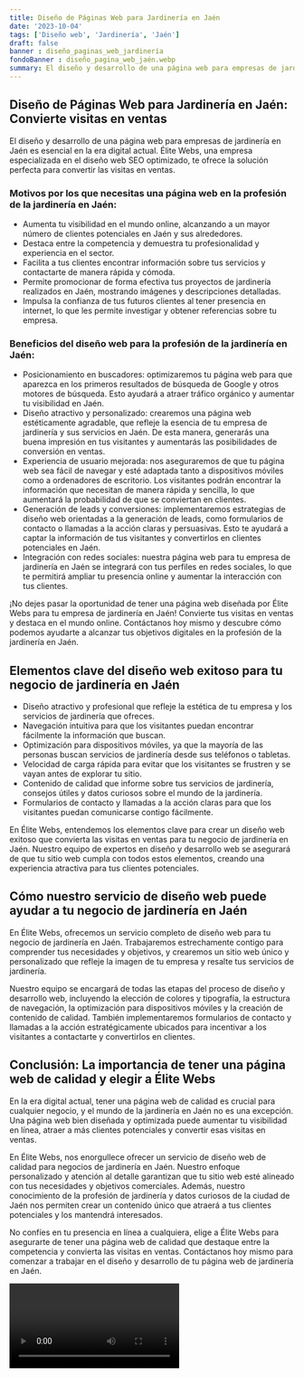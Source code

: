 ```yaml
---
title: Diseño de Páginas Web para Jardinería en Jaén
date: '2023-10-04'
tags: ['Diseño web', 'Jardinería', 'Jaén']
draft: false
banner : diseño_paginas_web_jardinería
fondoBanner : diseño_pagina_web_jaén.webp
summary: El diseño y desarrollo de una página web para empresas de jardinería en Jaén es esencial en la era digital actual. Élite Webs, una empresa especializada en el diseño web SEO optimizado, te ofrece la solución perfecta para convertir las visitas en ventas. 
---
```


## Diseño de Páginas Web para Jardinería en Jaén: Convierte visitas en ventas

El diseño y desarrollo de una página web para empresas de jardinería en Jaén es esencial en la era digital actual. Élite Webs, una empresa especializada en el diseño web SEO optimizado, te ofrece la solución perfecta para convertir las visitas en ventas. 

### Motivos por los que necesitas una página web en la profesión de la jardinería en Jaén:
- Aumenta tu visibilidad en el mundo online, alcanzando a un mayor número de clientes potenciales en Jaén y sus alrededores.
- Destaca entre la competencia y demuestra tu profesionalidad y experiencia en el sector.
- Facilita a tus clientes encontrar información sobre tus servicios y contactarte de manera rápida y cómoda.
- Permite promocionar de forma efectiva tus proyectos de jardinería realizados en Jaén, mostrando imágenes y descripciones detalladas.
- Impulsa la confianza de tus futuros clientes al tener presencia en internet, lo que les permite investigar y obtener referencias sobre tu empresa.

### Beneficios del diseño web para la profesión de la jardinería en Jaén:
- Posicionamiento en buscadores: optimizaremos tu página web para que aparezca en los primeros resultados de búsqueda de Google y otros motores de búsqueda. Esto ayudará a atraer tráfico orgánico y aumentar tu visibilidad en Jaén.
- Diseño atractivo y personalizado: crearemos una página web estéticamente agradable, que refleje la esencia de tu empresa de jardinería y sus servicios en Jaén. De esta manera, generarás una buena impresión en tus visitantes y aumentarás las posibilidades de conversión en ventas.
- Experiencia de usuario mejorada: nos aseguraremos de que tu página web sea fácil de navegar y esté adaptada tanto a dispositivos móviles como a ordenadores de escritorio. Los visitantes podrán encontrar la información que necesitan de manera rápida y sencilla, lo que aumentará la probabilidad de que se conviertan en clientes.
- Generación de leads y conversiones: implementaremos estrategias de diseño web orientadas a la generación de leads, como formularios de contacto o llamadas a la acción claras y persuasivas. Esto te ayudará a captar la información de tus visitantes y convertirlos en clientes potenciales en Jaén.
- Integración con redes sociales: nuestra página web para tu empresa de jardinería en Jaén se integrará con tus perfiles en redes sociales, lo que te permitirá ampliar tu presencia online y aumentar la interacción con tus clientes.

¡No dejes pasar la oportunidad de tener una página web diseñada por Élite Webs para tu empresa de jardinería en Jaén! Convierte tus visitas en ventas y destaca en el mundo online. Contáctanos hoy mismo y descubre cómo podemos ayudarte a alcanzar tus objetivos digitales en la profesión de la jardinería en Jaén.

<GifSeo />

<Cta />

## Elementos clave del diseño web exitoso para tu negocio de jardinería en Jaén

- Diseño atractivo y profesional que refleje la estética de tu empresa y los servicios de jardinería que ofreces.
- Navegación intuitiva para que los visitantes puedan encontrar fácilmente la información que buscan.
- Optimización para dispositivos móviles, ya que la mayoría de las personas buscan servicios de jardinería desde sus teléfonos o tabletas.
- Velocidad de carga rápida para evitar que los visitantes se frustren y se vayan antes de explorar tu sitio.
- Contenido de calidad que informe sobre tus servicios de jardinería, consejos útiles y datos curiosos sobre el mundo de la jardinería.
- Formularios de contacto y llamadas a la acción claras para que los visitantes puedan comunicarse contigo fácilmente.

En Élite Webs, entendemos los elementos clave para crear un diseño web exitoso que convierta las visitas en ventas para tu negocio de jardinería en Jaén. Nuestro equipo de expertos en diseño y desarrollo web se asegurará de que tu sitio web cumpla con todos estos elementos, creando una experiencia atractiva para tus clientes potenciales.

## Cómo nuestro servicio de diseño web puede ayudar a tu negocio de jardinería en Jaén

En Élite Webs, ofrecemos un servicio completo de diseño web para tu negocio de jardinería en Jaén. Trabajaremos estrechamente contigo para comprender tus necesidades y objetivos, y crearemos un sitio web único y personalizado que refleje la imagen de tu empresa y resalte tus servicios de jardinería.

Nuestro equipo se encargará de todas las etapas del proceso de diseño y desarrollo web, incluyendo la elección de colores y tipografía, la estructura de navegación, la optimización para dispositivos móviles y la creación de contenido de calidad. También implementaremos formularios de contacto y llamadas a la acción estratégicamente ubicados para incentivar a los visitantes a contactarte y convertirlos en clientes.

## Conclusión: La importancia de tener una página web de calidad y elegir a Élite Webs

En la era digital actual, tener una página web de calidad es crucial para cualquier negocio, y el mundo de la jardinería en Jaén no es una excepción. Una página web bien diseñada y optimizada puede aumentar tu visibilidad en línea, atraer a más clientes potenciales y convertir esas visitas en ventas.

En Élite Webs, nos enorgullece ofrecer un servicio de diseño web de calidad para negocios de jardinería en Jaén. Nuestro enfoque personalizado y atención al detalle garantizan que tu sitio web esté alineado con tus necesidades y objetivos comerciales. Además, nuestro conocimiento de la profesión de jardinería y datos curiosos de la ciudad de Jaén nos permiten crear un contenido único que atraerá a tus clientes potenciales y los mantendrá interesados.

No confíes en tu presencia en línea a cualquiera, elige a Élite Webs para asegurarte de tener una página web de calidad que destaque entre la competencia y convierta las visitas en ventas. Contáctanos hoy mismo para comenzar a trabajar en el diseño y desarrollo de tu página web de jardinería en Jaén.

<Video />

<CtaBot job='Jardinería' city='Jaén'/>

<Gmaps query='Jaén+españa+maps' />